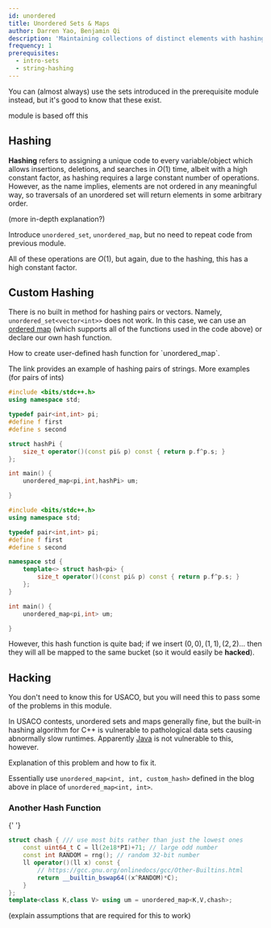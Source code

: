 ```yaml
---
id: unordered
title: Unordered Sets & Maps
author: Darren Yao, Benjamin Qi
description: 'Maintaining collections of distinct elements with hashing.'
frequency: 1
prerequisites:
  - intro-sets
  - string-hashing
---
```


<Warning>

You can (almost always) use the sets introduced in the prerequisite module instead, but it's good to know that these exist.

</Warning>

<Resources>
	<Resource source="IUSACO" title="4.4 - Sets & Maps">
		module is based off this
	</Resource>
</Resources>

## Hashing

**Hashing** refers to assigning a unique code to every variable/object which allows insertions, deletions, and searches in $O(1)$ time, albeit with a high constant factor, as hashing requires a large constant number of operations. However, as the name implies, elements are not ordered in any meaningful way, so traversals of an unordered set will return elements in some arbitrary order.

(more in-depth explanation?)

<IncompleteSection>

Introduce `unordered_set`, `unordered_map`, but no need to repeat code from previous module.

</IncompleteSection>

All of these operations are $O(1)$, but again, due to the hashing, this has a high constant factor.

## Custom Hashing

There is no built in method for hashing pairs or vectors. Namely, `unordered_set<vector<int>>` does not work. In this case, we can use an [ordered map](/silver/intro-ordered) (which supports all of the functions used in the code above) or declare our own hash function.

<LanguageSection>

<CPPSection>

<Resources>
	<Resource
		source="Mark Nelson"
		title="Hash Functions for C++ Unordered Containers"
		url="https://marknelson.us/posts/2011/09/03/hash-functions-for-c-unordered-containers.html"
		starred
	>
		How to create user-defined hash function for `unordered_map`.
	</Resource>
</Resources>

The link provides an example of hashing pairs of strings. More examples (for pairs of ints)

```cpp
#include <bits/stdc++.h>
using namespace std;

typedef pair<int,int> pi;
#define f first
#define s second

struct hashPi {
	size_t operator()(const pi& p) const { return p.f^p.s; }
};

int main() {
	unordered_map<pi,int,hashPi> um;

}
```

```cpp
#include <bits/stdc++.h>
using namespace std;

typedef pair<int,int> pi;
#define f first
#define s second

namespace std {
	template<> struct hash<pi> {
		size_t operator()(const pi& p) const { return p.f^p.s; }
	};
}

int main() {
	unordered_map<pi,int> um;

}
```

However, this hash function is quite bad; if we insert $(0,0), (1,1), (2,2) \ldots$ then they will all be mapped to the same bucket (so it would easily be **hacked**).

</CPPSection>

</LanguageSection>

## Hacking

<Warning>

You don't need to know this for USACO, but you will need this to pass some of the problems in this module.

</Warning>

In USACO contests, unordered sets and maps generally fine, but the built-in hashing algorithm for C++ is vulnerable to pathological data sets causing abnormally slow runtimes. Apparently [Java](https://codeforces.com/blog/entry/62393?#comment-464875) is not vulnerable to this, however.

<LanguageSection>

<CPPSection>

<Resources>
	<Resource title="Blowing up Unordered Map" source="CF" url="62393" starred>
		Explanation of this problem and how to fix it.
	</Resource>
</Resources>

Essentially use `unordered_map<int, int, custom_hash>` defined in the blog above in place of `unordered_map<int, int>`.

### Another Hash Function

<Resources>
	<Resource
		source="Benq (from KACTL)"
		title="HashMap"
		url="https://github.com/bqi343/USACO/blob/master/Implementations/content/data-structures/STL%20(5)/HashMap.h"
		starred
	>
		{' '}
	</Resource>
</Resources>

```cpp
struct chash { /// use most bits rather than just the lowest ones
	const uint64_t C = ll(2e18*PI)+71; // large odd number
	const int RANDOM = rng(); // random 32-bit number
	ll operator()(ll x) const {
		// https://gcc.gnu.org/onlinedocs/gcc/Other-Builtins.html
		return __builtin_bswap64((x^RANDOM)*C);
	}
};
template<class K,class V> using um = unordered_map<K,V,chash>;
```

<IncompleteSection>

(explain assumptions that are required for this to work)

</IncompleteSection>

</CPPSection>

</LanguageSection>